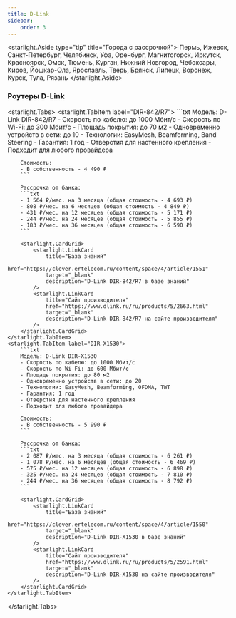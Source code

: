 ```yaml
---
title: D-Link
sidebar:
    order: 3
---
```


<starlight.Aside type="tip" title="Города с рассрочкой">
    Пермь, Ижевск, Санкт-Петербург, Челябинск, Уфа, Оренбург, Магнитогорск, Иркутск, Красноярск, Омск, Тюмень, Курган, Нижний Новгород, Чебоксары, Киров, Йошкар-Ола, Ярославль, Тверь, Брянск, Липецк, Воронеж, Курск, Тула, Рязань
</starlight.Aside>

### Роутеры D-Link
<starlight.Tabs>
    <starlight.TabItem label="DIR-842/R7">
        ```txt
        Модель: D-Link DIR-842/R7
        - Скорость по кабелю: до 1000 Мбит/с
        - Скорость по Wi-Fi: до 300 Мбит/с
        - Площадь покрытия: до 70 м2
        - Одновременно устройств в сети: до 10
        - Технологии: EasyMesh, Beamforming, Band Steering
        - Гарантия: 1 год
        - Отверстия для настенного крепления
        - Подходит для любого провайдера

        Стоимость:
        - В собственность - 4 490 ₽
        ```

        Рассрочка от банка:
        ```txt
        - 1 564 ₽/мес. на 3 месяца (общая стоимость - 4 693 ₽)
        - 808 ₽/мес. на 6 месяцев (общая стоимость - 4 849 ₽)
        - 431 ₽/мес. на 12 месяцев (общая стоимость - 5 171 ₽)
        - 244 ₽/мес. на 24 месяцев (общая стоимость - 5 855 ₽)
        - 183 ₽/мес. на 36 месяцев (общая стоимость - 6 590 ₽)
        ```

        <starlight.CardGrid>
            <starlight.LinkCard
                title="База знаний"
                href="https://clever.ertelecom.ru/content/space/4/article/1551"
                target="_blank"
                description="D-Link DIR-842/R7 в базе знаний"
            />
            <starlight.LinkCard
                title="Сайт производителя"
                href="https://www.dlink.ru/ru/products/5/2663.html"
                target="_blank"
                description="D-Link DIR-842/R7 на сайте производителя"
            />
        </starlight.CardGrid>
    </starlight.TabItem>
    <starlight.TabItem label="DIR-X1530">
        ```txt
        Модель: D-Link DIR-X1530
        - Скорость по кабелю: до 1000 Мбит/с
        - Скорость по Wi-Fi: до 600 Мбит/с
        - Площадь покрытия: до 80 м2
        - Одновременно устройств в сети: до 20
        - Технологии: EasyMesh, Beamforming, OFDMA, TWT
        - Гарантия: 1 год
        - Отверстия для настенного крепления
        - Подходит для любого провайдера

        Стоимость:
        - В собственность - 5 990 ₽
        ```

        Рассрочка от банка:
        ```txt
        - 2 087 ₽/мес. на 3 месяца (общая стоимость - 6 261 ₽)
        - 1 078 ₽/мес. на 6 месяцев (общая стоимость - 6 469 ₽)
        - 575 ₽/мес. на 12 месяцев (общая стоимость - 6 898 ₽)
        - 325 ₽/мес. на 24 месяцев (общая стоимость - 7 810 ₽)
        - 244 ₽/мес. на 36 месяцев (общая стоимость - 8 792 ₽)
        ```

        <starlight.CardGrid>
            <starlight.LinkCard
                title="База знаний"
                href="https://clever.ertelecom.ru/content/space/4/article/1550"
                target="_blank"
                description="D-Link DIR-X1530 в базе знаний"
            />
            <starlight.LinkCard
                title="Сайт производителя"
                href="https://www.dlink.ru/ru/products/5/2591.html"
                target="_blank"
                description="D-Link DIR-X1530 на сайте производителя"
            />
        </starlight.CardGrid>
    </starlight.TabItem>
</starlight.Tabs>